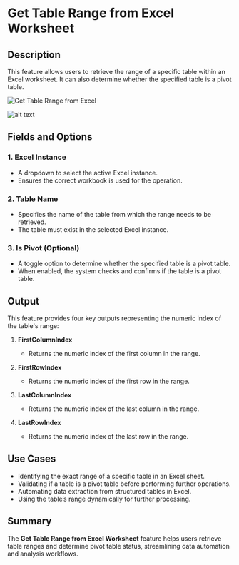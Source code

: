 # Get Table Range from Excel Worksheet  

## Description

This feature allows users to retrieve the range of a specific table within an Excel worksheet. It can also determine whether the specified table is a pivot table.  

![Get Table Range from Excel](../../../assets/excel/get-table-range-from-excel-worksheet.png)

![alt text](../../../assets/excel/get-table-range-from-excel-worksheet2.md.png)

## Fields and Options  

### 1. **Excel Instance** 

- A dropdown to select the active Excel instance.  
- Ensures the correct workbook is used for the operation.  

### 2. **Table Name** 

- Specifies the name of the table from which the range needs to be retrieved.  
- The table must exist in the selected Excel instance.  

### 3. **Is Pivot (Optional)**

- A toggle option to determine whether the specified table is a pivot table.  
- When enabled, the system checks and confirms if the table is a pivot table.  

## Output

This feature provides four key outputs representing the numeric index of the table's range:  

1. **FirstColumnIndex**  
   - Returns the numeric index of the first column in the range.  

2. **FirstRowIndex**  
   - Returns the numeric index of the first row in the range.  

3. **LastColumnIndex**  
   - Returns the numeric index of the last column in the range.  

4. **LastRowIndex**  
   - Returns the numeric index of the last row in the range.  

## Use Cases

- Identifying the exact range of a specific table in an Excel sheet.  
- Validating if a table is a pivot table before performing further operations.  
- Automating data extraction from structured tables in Excel.  
- Using the table’s range dynamically for further processing.  

## Summary

The **Get Table Range from Excel Worksheet** feature helps users retrieve table ranges and determine pivot table status, streamlining data automation and analysis workflows.  